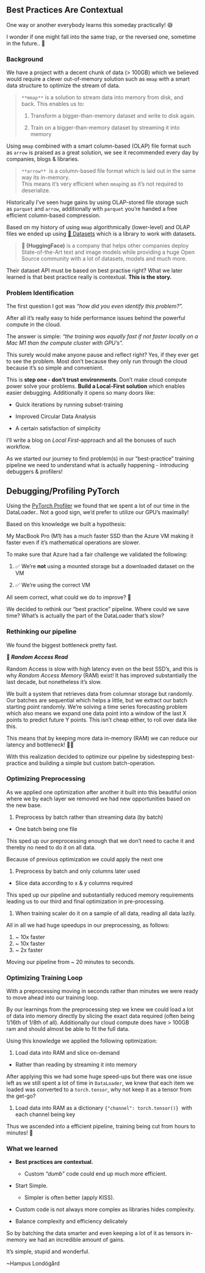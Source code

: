 ## Best Practices Are Contextual

One way or another everybody learns this someday practically! 😅

I wonder if one might fall into the same trap, or the reversed one, sometime in the future.. 🤔

### Background

We have a project with a decent chunk of data (> 100GB) which we believed would require a clever out-of-memory solution such as `mmap`⁠ with a smart data structure to optimize the stream of data.  

> `**mmap**` is a solution to stream data into memory from disk, and back. This enables us to:
> 
> 1. Transform a bigger-than-memory dataset and write to disk again.
>     
> 2. Train on a bigger-than-memory dataset by streaming it into memory
>     

Using `mmap` combined with a smart column-based (OLAP) file format such as `arrow` is praised as a great solution, we see it recommended every day by companies, blogs & libraries. 

  

> `**arrow**`  is a column-based file format which is laid out in the same way its in-memory.   
> This means it's very efficient when `mmap`ing as it's not required to deserialize.

  

Historically I've seen huge gains by using OLAP-stored file storage such as `parquet` and `arrow`, additionally with `parquet` you're handed a free efficient column-based compression.

Based on my history of using `mmap` algorithmically (lower-level) and OLAP files we ended up using [🤗 Datasets](https://huggingface.co/docs/datasets/index) which is a library to work with datasets. 

> **🤗 (HuggingFace)** is a company that helps other companies deploy State-of-the-Art text and image models while providing a huge Open Source community with a lot of datasets, models and much more.

Their dataset API must be based on best practise right? What we later learned is that best practice really is contextual. **This is the story.**

### Problem Identification

The first question I got was _"how did you even identify this problem?"._

After all it's really easy to hide performance issues behind the powerful compute in the cloud.

The answer is simple: _"the training was equally fast if not faster locally on a Mac M1 than the compute cluster with GPU's"._

This surely would make anyone pause and reflect right? Yes, if they ever get to see the problem. Most don't because they only run through the cloud because it's so simple and convenient.

This is **step one - don't trust environments**. Don't make cloud compute power solve your problems. **Build a Local-First solution** which enables easier debugging. Additionally it opens so many doors like:

- Quick iterations by running subset-training
    
- Improved Circular Data Analysis
    
- A certain satisfaction of simplicity
    

I'll write a blog on _Local First_\-approach and all the bonuses of such workflow.

As we started our journey to find problem(s) in our "best-practice" training pipeline we need to understand what is actually happening - introducing debuggers & profilers!

## Debugging/Profiling PyTorch

Using the [PyTorch Profiler](https://pytorch.org/tutorials/recipes/recipes/profiler_recipe.html) we found that we spent a lot of our time in the DataLoader.. Not a good sign, we'd prefer to utilize our GPU's maximally!

Based on this knowledge we built a hypothesis:

My MacBook Pro (M1) has a much faster SSD than the Azure VM making it faster even if it's mathematical operations are slower.

To make sure that Azure had a fair challenge we validated the following:

1. ✅ We're **not** using a mounted storage but a downloaded dataset on the VM
    
2. ✅ We're using the correct VM
    

All seem correct, what could we do to improve? 🤔

  

We decided to rethink our "best practice" pipeline. Where could we save time? What's is actually the part of the DataLoader that's slow?

### Rethinking our pipeline

We found the biggest bottleneck pretty fast.

**🎯 _Random Access Read_**

Random Access is slow with high latency even on the best SSD's, and this is why _Random Access Memory_ (RAM) exist! It has improved substantially the last decade, but nonetheless it's slow.

We built a system that retrieves data from columnar storage but randomly. Our batches are sequential which helps a little, but we extract our batch starting point randomly. We're solving a time series forecasting problem which also means we expand one data point into a window of the last X points to predict future Y points. This isn't cheap either, to roll over data like this.

<Subsequence Sampler>

  

This means that by keeping more data in-memory (RAM) we can reduce our latency and bottleneck! 🦸‍♂️

  

With this realization decided to optimize our pipeline by sidestepping best-practice and building a simple but custom batch-operation.

### Optimizing Preprocessing 

As we applied one optimization after another it built into this beautiful onion where we by each layer we removed we had new opportunities based on the new base.

1. Preprocess by batch rather than streaming data (by batch)

- One batch being one file

  

This sped up our preprocessing enough that we don't need to cache it and thereby no need to do it on all data.

Because of previous optimization we could apply the next one

1. Preprocess by batch and only columns later used

- Slice data according to x & y columns required

This sped up our pipeline and substantially reduced memory requirements leading us to our third and final optimization in pre-processing.

1. When training scaler do it on a sample of all data, reading all data lazily.

  

All in all we had huge speedups in our preprocessing, as follows:

1. ~ 10x faster
2. ~ 10x faster
3. ~ 2x faster

Moving our pipeline from ~ 20 minutes to seconds.

  

### Optimizing Training Loop

With a preprocessing moving in seconds rather than minutes we were ready to move ahead into our training loop. 

By our learnings from the preprocessing step we knew we could load a lot of data into memory directly by slicing the exact data required (often being 1/16th of 1/8th of all). Additionally our cloud compute does have > 100GB ram and should almost be able to fit the full data.

Using this knowledge we applied the following optimization:

1. Load data into RAM and slice on-demand

- Rather than reading by streaming it into memory

After applying this we had some huge speed-ups but there was one issue left as we still spent a lot of time in `DataLoader`, we knew that each item we loaded was converted to a `⁠torch.tensor`⁠, why not keep it as a tensor from the get-go?

1. Load data into RAM as a dictionary `{"channel": torch.tensor()}`  with each channel being key

Thus we ascended into a efficient pipeline, training being cut from hours to minutes! 🤯

  

### What we learned

- **Best practices are contextual.**

    - Custom _"dumb"_ code could end up much more efficient.

- Start Simple.

    - Simpler is often better (apply KISS).

- Custom code is not always more complex as libraries hides complexity.
- Balance complexity and efficiency delicately

So by batching the data smarter and even keeping a lot of it as tensors in-memory we had an incredible amount of gains.

It's simple, stupid and wonderful.

  

~Hampus Londögård